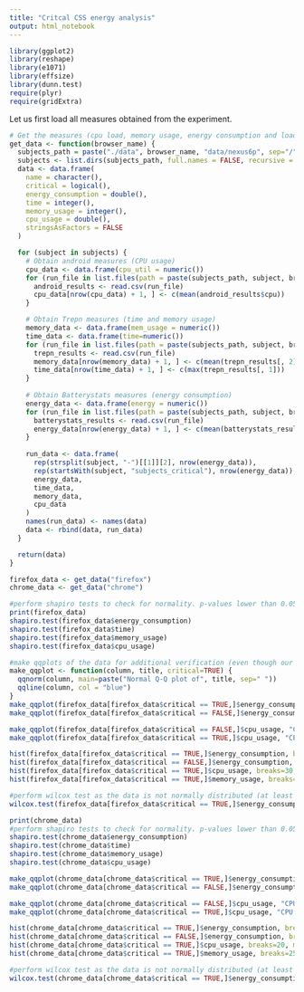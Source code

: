 ```yaml
---
title: "Critcal CSS energy analysis"
output: html_notebook
---
```


```r
library(ggplot2)
library(reshape)
library(e1071)
library(effsize)
library(dunn.test)
require(plyr)
require(gridExtra)
```

Let us first load all measures obtained from the experiment.

```r
# Get the measures (cpu load, memory usage, energy consumption and load time) for the specific browser (equal to folder name).
get_data <- function(browser_name) {
  subjects_path = paste("./data", browser_name, "data/nexus6p", sep="/")
  subjects <- list.dirs(subjects_path, full.names = FALSE, recursive = FALSE)
  data <- data.frame(
    name = character(),
    critical = logical(),
    energy_consumption = double(),
    time = integer(),
    memory_usage = integer(),
    cpu_usage = double(),
    stringsAsFactors = FALSE
  )

  for (subject in subjects) {
    # Obtain android measures (CPU usage)
    cpu_data <- data.frame(cpu_util = numeric())
    for (run_file in list.files(path = paste(subjects_path, subject, browser_name, "android", sep="/"), full.names = TRUE)[-1]) {
      android_results <- read.csv(run_file)
      cpu_data[nrow(cpu_data) + 1, ] <- c(mean(android_results$cpu))
    }

    # Obtain Trepn measures (time and memory usage)
    memory_data <- data.frame(mem_usage = numeric())
    time_data <- data.frame(time=numeric())
    for (run_file in list.files(path = paste(subjects_path, subject, browser_name, "trepn", sep="/"), full.names = TRUE)[-1]) {
      trepn_results <- read.csv(run_file)
      memory_data[nrow(memory_data) + 1, ] <- c(mean(trepn_results[, 2]))
      time_data[nrow(time_data) + 1, ] <- c(max(trepn_results[, 1]))
    }
    
    # Obtain Batterystats measures (energy consumption)
    energy_data <- data.frame(energy = numeric())
    for (run_file in list.files(path = paste(subjects_path, subject, browser_name, "batterystats", sep="/"), full.names = TRUE, pattern = "^Joule")) {
      batterystats_results <- read.csv(run_file)
      energy_data[nrow(energy_data) + 1, ] <- c(mean(batterystats_results[1, ]))
    }
    
    run_data <- data.frame(
      rep(strsplit(subject, "-")[[1]][2], nrow(energy_data)),
      rep(startsWith(subject, "subjects_critical"), nrow(energy_data)),
      energy_data,
      time_data,
      memory_data,
      cpu_data
    )
    names(run_data) <- names(data)
    data <- rbind(data, run_data)
  }

  return(data)
}

firefox_data <- get_data("firefox")
chrome_data <- get_data("chrome")
```

```r
#perform shapiro tests to check for normality. p-values lower than 0.05 are not normally distributed
print(firefox_data)
shapiro.test(firefox_data$energy_consumption)
shapiro.test(firefox_data$time)
shapiro.test(firefox_data$memory_usage)
shapiro.test(firefox_data$cpu_usage)
```

```r
#make qqplots of the data for additional verification (even though our sample size isn't small)
make_qqplot <- function(column, title, critical=TRUE) {
  qqnorm(column, main=paste("Normal Q-Q plot of", title, sep=" "))
  qqline(column, col = "blue")
}
make_qqplot(firefox_data[firefox_data$critical == TRUE,]$energy_consumption, "energy consumption for firefox (critical)", TRUE)
make_qqplot(firefox_data[firefox_data$critical == FALSE,]$energy_consumption, "energy consumption for firefox (non critical)", FALSE)

make_qqplot(firefox_data[firefox_data$critical == FALSE,]$cpu_usage, "CPU usage for firefox (non critical)", FALSE)
make_qqplot(firefox_data[firefox_data$critical == TRUE,]$cpu_usage, "CPU usage for firefox (critical)", TRUE)
```
```r
hist(firefox_data[firefox_data$critical == TRUE,]$energy_consumption, breaks=40, main="Histogram plot of energy consumption for firefox (critical)", xlab = "Energy consumption (J)")
hist(firefox_data[firefox_data$critical == FALSE,]$energy_consumption, breaks=100, main="Histogram plot of energy consumption for firefox (non critical)", xlab = "Energy consumption (J)")
hist(firefox_data[firefox_data$critical == TRUE,]$cpu_usage, breaks=30, main="Histogram plot of CPU usage for firefox (critical)", xlab = "CPU usage (%)")
hist(firefox_data[firefox_data$critical == TRUE,]$memory_usage, breaks=25, main="Histogram plot of memory usage for firefox (critical)", xlab = "Memory usage (kB)")

#perform wilcox test as the data is not normally distributed (at least not before applying transformations or removing outliers)
wilcox.test(firefox_data[firefox_data$critical == TRUE,]$energy_consumption, firefox_data[firefox_data$critical == FALSE,]$energy_consumption)
```


```r
print(chrome_data)
#perform shapiro tests to check for normality. p-values lower than 0.05 are not normally distributed
shapiro.test(chrome_data$energy_consumption)
shapiro.test(chrome_data$time)
shapiro.test(chrome_data$memory_usage)
shapiro.test(chrome_data$cpu_usage)
```

```r
make_qqplot(chrome_data[chrome_data$critical == TRUE,]$energy_consumption, "energy consumption for chrome (critical)")
make_qqplot(chrome_data[chrome_data$critical == FALSE,]$energy_consumption, "energy consumption for chrome (non critical)", FALSE)

make_qqplot(chrome_data[chrome_data$critical == FALSE,]$cpu_usage, "CPU usage for chrome (non critical)", FALSE)
make_qqplot(chrome_data[chrome_data$critical == TRUE,]$cpu_usage, "CPU usage for chrome (critical)", TRUE)
```

```r
hist(chrome_data[chrome_data$critical == TRUE,]$energy_consumption, breaks=40, main="Histogram plot of energy consumption for chrome (critical)", xlab = "Energy consumption (J)")
hist(chrome_data[chrome_data$critical == FALSE,]$energy_consumption, breaks=30, main="Histogram plot of energy consumption for chrome (non critical)", xlab = "Energy consumption (J)")
hist(chrome_data[chrome_data$critical == TRUE,]$cpu_usage, breaks=20, main="Histogram plot of CPU usage for chrome (critical)", xlab = "CPU usage (%)")
hist(chrome_data[chrome_data$critical == TRUE,]$memory_usage, breaks=25, main="Histogram plot of memory usage for chrome (critical)", xlab = "Memory usage (kB)")

#perform wilcox test as the data is not normally distributed (at least not before applying transformations or removing outliers)
wilcox.test(chrome_data[chrome_data$critical == TRUE,]$energy_consumption, chrome_data[chrome_data$critical == FALSE,]$energy_consumption)
```

